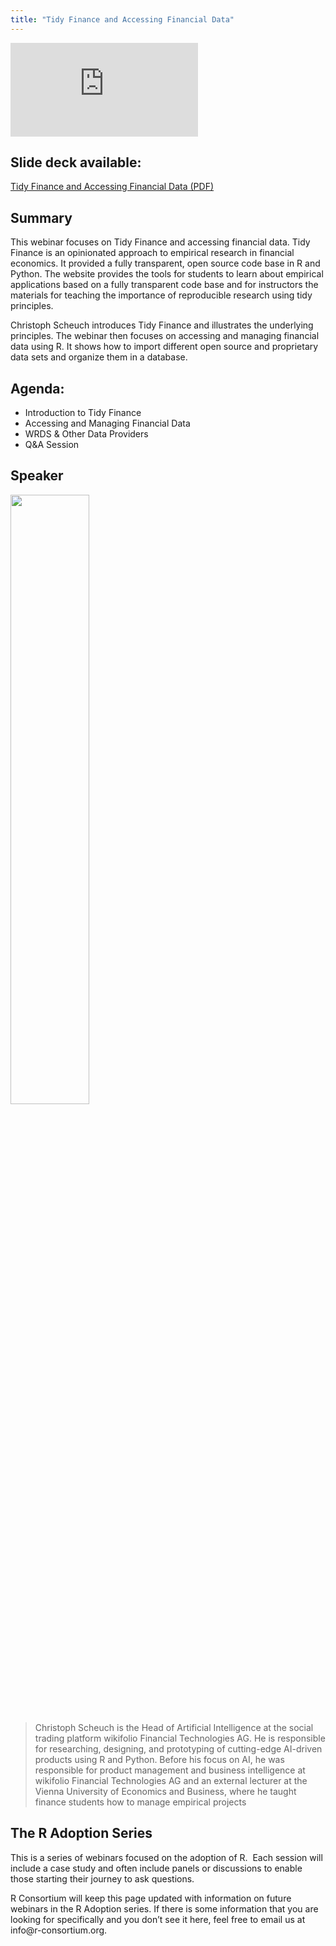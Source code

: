 ```yaml
---
title: "Tidy Finance and Accessing Financial Data"
---
```


<iframe title="Tidy Finance and Accessing Financial Data" src="https://www.youtube.com/embed/7jtX9Li_Ua4?feature=oembed&amp;enablejsapi=1&amp;origin=https://www.r-consortium.org" frameborder="0" allow="accelerometer; autoplay; clipboard-write; encrypted-media; gyroscope; picture-in-picture; web-share" referrerpolicy="strict-origin-when-cross-origin" allowfullscreen="" data-aspectratio="0.562962962962963"></iframe>

## Slide deck available:
[Tidy Finance and Accessing Financial Data (PDF)](webinar-slides-tidy-finance-and-accessing-financial-data.pdf)

## Summary

This webinar focuses on Tidy Finance and accessing financial data. Tidy Finance is an opinionated approach to empirical research in financial economics. It provided a fully transparent, open source code base in R and Python. The website provides the tools for students to learn about empirical applications based on a fully transparent code base and for instructors the materials for teaching the importance of reproducible research using tidy principles.

Christoph Scheuch introduces Tidy Finance and illustrates the underlying principles. The webinar then focuses on accessing and managing financial data using R. It shows how to import different open source and proprietary data sets and organize them in a database.

## Agenda:

-   Introduction to Tidy Finance
-   Accessing and Managing Financial Data
-   WRDS & Other Data Providers
-   Q&A Session

## Speaker

![](images/christoph-scheuch.png){width=50%}

> Christoph Scheuch is the Head of Artificial Intelligence at the social trading platform wikifolio Financial Technologies AG. He is responsible for researching, designing, and prototyping of cutting-edge AI-driven products using R and Python. Before his focus on AI, he was responsible for product management and business intelligence at wikifolio Financial Technologies AG and an external lecturer at the Vienna University of Economics and Business, where he taught finance students how to manage empirical projects


## The R Adoption Series

This is a series of webinars focused on the adoption of R.  Each session will include a case study and often include panels or discussions to enable those starting their journey to ask questions.

R Consortium will keep this page updated with information on future webinars in the R Adoption series. If there is some information that you are looking for specifically and you don’t see it here, feel free to email us at info@r-consortium.org.